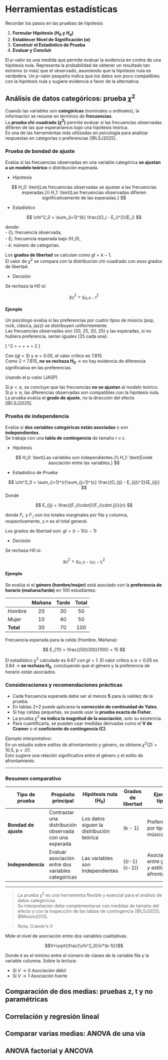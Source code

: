 # Herramientas estadísticas

Recordar los pasos en las pruebas de hipótesis

1.  **Formular Hipótesis ($H_0$ y $H_a$)**
2.  **Establecer Nivel de Significación ($\alpha$)**
3.  **Construir el Estadístico de Prueba**
4.  **Evaluar y Concluir**

El *p*-valor es una medida que permite evaluar la evidencia en contra de una hipótesis nula. Representa la probabilidad de obtener un resultado tan extremo (o más) que el observado, asumiendo que la hipótesis nula es verdadera. Un *p*-valor pequeño indica que los datos son poco compatibles con la hipótesis nula y sugiere evidencia a favor de la alternativa.

## Análisis de datos categóricos: prueba $\chi^2$

Cuando las variables son **categóricas** (nominales u ordinales), la información se resume en términos de **frecuencias**.  
La **prueba chi-cuadrado ($\chi^2$)** permite evaluar si las frecuencias observadas difieren de las que esperaríamos bajo una hipótesis teórica.  
Es una de las herramientas más utilizadas en psicología para analizar respuestas en categorías o preferencias [@LSJ2025].

### Prueba de bondad de ajuste

Evalúa si las frecuencias observadas en una variable categórica **se ajustan a un modelo teórico** o distribución esperada.

- Hipótesis

$$
H_0: \text{Las frecuencias observadas se ajustan a las frecuencias esperadas.}\\
H_1: \text{Las frecuencias observadas difieren significativamente de las esperadas.}
$$

- Estadístico

$$
\chi^2_0 = \sum_{i=1}^{k} \frac{(O_i - E_i)^2}{E_i}
$$

donde:  
- $O_i$: frecuencia observada,  
- $E_i$: frecuencia esperada bajo \(H_0\),  
- $k$: número de categorías.  

Los **grados de libertad** se calculan como $gl = k - 1$.  
El valor de $\chi^2$ se compara con la distribución chi-cuadrado con esos grados de libertad.

- Decisión

Se rechaza la H0 si:

$$\chi^2_0> \chi^2_{\alpha, k-1}$$

#### Ejemplo

Un psicólogo evalúa si las preferencias por cuatro tipos de música (pop, rock, clásica, jazz) se distribuyen uniformemente.  
Las frecuencias observadas son (30, 25, 20, 25) y las esperadas, si no hubiera preferencia, serían iguales (25 cada una):

\[
\chi^2 = \frac{(30-25)^2}{25} + \frac{(25-25)^2}{25} + \frac{(20-25)^2}{25} + \frac{(25-25)^2}{25} = 2
\]

Con \(gl = 3\) y $\alpha = 0.05$, el valor crítico es 7.815.  
Como 2 < 7.815, **no se rechaza $H_0$** → no hay evidencia de diferencia significativa en las preferencias.

Usando el p-valor (JASP)

Si $p < \alpha$, se concluye que las frecuencias **no se ajustan** al modelo teórico.  
Si $p \ge \alpha$, las diferencias observadas son compatibles con la hipótesis nula.  
La prueba evalúa el **grado de ajuste**, no la dirección del efecto [@LSJ2025].

### Prueba de independencia

Evalúa si **dos variables categóricas están asociadas** o son **independientes**.  
Se trabaja con una **tabla de contingencia** de tamaño $r \times c$.

- Hipótesis

$$
H_0: \text{Las variables son independientes.}\\
H_1: \text{Existe asociación entre las variables.}
$$

- Estadístico de Prueba

$$
\chi^2_0 = \sum_{i=1}^{r}\sum_{j=1}^{c} \frac{(O_{ij} - E_{ij})^2}{E_{ij}}
$$
Donde

$$
E_{ij} = \frac{(F_{i\cdot})(F_{\cdot j})}{n}
$$

donde $F_{i\cdot}$ y $F_{\cdot j}$ son los totales marginales por fila y columna, respectivamente, y $n$ es el total general.

Los grados de libertad son: $gl = (r-1)(c-1)$

- Decisión

Se rechaza H0 si:

$$\chi^2_0> \chi^2_{\alpha, (r-1)(c-1)}$$

#### Ejemplo

Se evalúa si el **género (hombre/mujer)** está asociado con la **preferencia de horario (mañana/tarde)** en 100 estudiantes:

|               | Mañana | Tarde | Total |
|---------------|:------:|:-----:|:-----:|
| Hombre        | 20     | 30    | 50    |
| Mujer         | 10     | 40    | 50    |
| **Total**     | 30     | 70    | 100   |

Frecuencia esperada para la celda (Hombre, Mañana):  

$$
E_{11} = \frac{(50)(30)}{100} = 15
$$

El estadístico $\chi^2$ calculado es 6.67 con $gl = 1$.   El valor crítico a $\alpha = 0.05$ es 3.84 →  **se rechaza $H_0$**, concluyendo que el género y la preferencia de horario están asociados.

### Consideraciones y recomendaciones prácticas

- Cada frecuencia esperada debe ser al menos **5** para la validez de la prueba.  
- En tablas 2×2 puede aplicarse la **corrección de continuidad de Yates**.  
- Si hay celdas pequeñas, se puede usar la **prueba exacta de Fisher**.  
- La prueba $\chi^2$ **no indica la magnitud de la asociación**, solo su existencia.  
- Para cuantificarla, se pueden usar medidas derivadas como el **V de Cramer** o el **coeficiente de contingencia (C)**.

*Ejemplo interpretativo:*  
En un estudio sobre estilos de afrontamiento y género, se obtiene $\chi^2(2) = 10.5$, p < .01.  
Esto sugiere una relación significativa entre el género y el estilo de afrontamiento.

---

### Resumen comparativo

| Tipo de prueba             | Propósito principal                  | Hipótesis nula ($H_0$) | Grados de libertad | Ejemplo típico |
|-----------------------------|--------------------------------------|------------------------|-------------------|----------------|
| **Bondad de ajuste**        | Contrastar una distribución observada con una esperada | Los datos siguen la distribución teórica | \(k - 1\) | Preferencia por tipos de música |
| **Independencia**           | Evaluar asociación entre dos variables categóricas | Las variables son independientes | \((r-1)(c-1)\) | Asociación entre género y estilo de afrontamiento |

---

> La prueba $\chi^2$ es una herramienta flexible y esencial para el análisis de datos categóricos.  
> Su interpretación debe complementarse con medidas de tamaño del efecto y con la inspección de las tablas de contingencia [@LSJ2025; @Moore2013].


> Nota: Cramér's V

Mide el nivel de asociación entre dos variables cualitativas.

$$V=\sqrt{\frac{\chi^2_0}{n*(k-1)}}$$

Donde $k$ es el mínimo entre el número de clases de la variable fila y la variable columna. Sobre la lectura:

  - Si $V\rightarrow 0$ Asociación débil
  - Si $V\rightarrow 1$ Asociación fuerte

## Comparación de dos medias: pruebas z, t y no paramétricas

## Correlación y regresión lineal 

## Comparar varias medias: ANOVA de una vía

## ANOVA factorial y ANCOVA